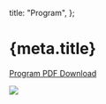 
  title: "Program",
};

<Head>
  <title>{`${meta.title} - ICCOC2023`}</title>
</Head>

# {meta.title}

[Program PDF Download](/program.pdf)

![](/LectureTimetable.jpg)
